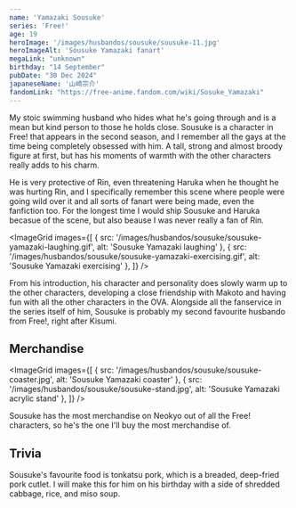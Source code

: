 ```yaml
---
name: 'Yamazaki Sousuke'
series: 'Free!'
age: 19
heroImage: '/images/husbandos/sousuke/sousuke-11.jpg'
heroImageAlt: 'Sousuke Yamazaki fanart'
megaLink: "unknown"
birthday: "14 September"
pubDate: "30 Dec 2024"
japaneseName: '山崎宗介'
fandomLink: "https://free-anime.fandom.com/wiki/Sosuke_Yamazaki"
---
```


My stoic swimming husband who hides what he's going through and is a mean but kind person to those he holds close. Sousuke is a character in Free! that appears in the second season, and I remember all the gays at the time being completely obsessed with him. A tall, strong and almost broody figure at first, but has his moments of warmth with the other characters really adds to his charm. 

He is very protective of Rin, even threatening Haruka when he thought he was hurting Rin, and I specifically remember this scene where people were going wild over it and all sorts of fanart were being made, even the fanfiction too. For the longest time I would ship Sousuke and Haruka becasue of the scene, but also beause I was never really a fan of Rin. 


<ImageGrid images={[
  { src: '/images/husbandos/sousuke/sousuke-yamazaki-laughing.gif', alt: 'Sousuke Yamazaki laughing' },
  { src: '/images/husbandos/sousuke/sousuke-yamazaki-exercising.gif', alt: 'Sousuke Yamazaki exercising' },
]} />

From his introduction, his character and personality does slowly warm up to the other characters, developing a close friendship with Makoto and having fun with all the other characters in the OVA. Alongside all the fanservice in the series itself of him, Sousuke is probably my second favourite husbando from Free!, right after Kisumi.


<YouTube id="https://www.youtube.com/watch?v=4kIb42bSGWg" />

## Merchandise
<ImageGrid images={[
  { src: '/images/husbandos/sousuke/sousuke-coaster.jpg', alt: 'Sousuke Yamazaki coaster' },
  { src: '/images/husbandos/sousuke/sousuke-stand.jpg', alt: 'Sousuke Yamazaki acrylic stand' },
]} />

Sousuke has the most merchandise on Neokyo out of all the Free! characters, so he's the one I'll buy the most merchandise of.

## Trivia
Sousuke's favourite food is tonkatsu pork, which is a breaded, deep-fried pork cutlet. I will make this for him on his birthday with a side of shredded cabbage, rice, and miso soup.